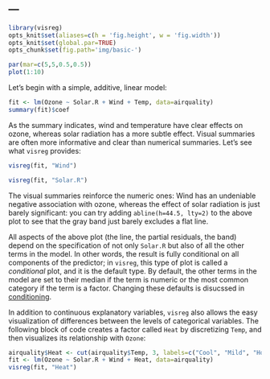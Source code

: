 ---
---

```r
library(visreg)
opts_knit$set(aliases=c(h = 'fig.height', w = 'fig.width'))
opts_knit$set(global.par=TRUE)
opts_chunk$set(fig.path='img/basic-')
```
```r
par(mar=c(5,5,0.5,0.5))
plot(1:10)
```

Let's begin with a simple, additive, linear model:

```r
fit <- lm(Ozone ~ Solar.R + Wind + Temp, data=airquality)
summary(fit)$coef
```

As the summary indicates, wind and temperature have clear effects on ozone, whereas solar radiation has a more subtle effect.  Visual summaries are often more informative and clear than numerical summaries.  Let's see what `visreg` provides:

```r
visreg(fit, "Wind")
```

```r
visreg(fit, "Solar.R")
```

The visual summaries reinforce the numeric ones: Wind has an undeniable negative association with ozone, whereas the effect of solar radiation is just barely significant: you can try adding `abline(h=44.5, lty=2)` to the above plot to see that the gray band just barely excludes a flat line.

All aspects of the above plot (the line, the partial residuals, the band) depend on the specification of not only `Solar.R` but also of all the other terms in the model.  In other words, the result is fully conditional on all components of the predictor; in `visreg`, this type of plot is called a *conditional* plot, and it is the default type.  By default, the other terms in the model are set to their median if the term is numeric or the most common category if the term is a factor.  Changing these defaults is disucssed in [conditioning](conditioning.html).

In addition to continuous explanatory variables, `visreg` also allows the easy visualization of differences between the levels of categorical variables.  The following block of code creates a factor called `Heat` by discretizing `Temp`, and then visualizes its relationship with `Ozone`:


```r
airquality$Heat <- cut(airquality$Temp, 3, labels=c("Cool", "Mild", "Hot"))
fit <- lm(Ozone ~ Solar.R + Wind + Heat, data=airquality)
visreg(fit, "Heat")
```

